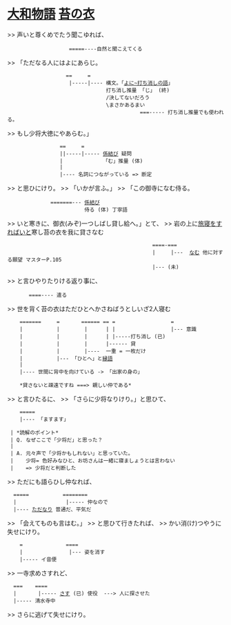 = [[大和物語]]  [[苔の衣]] =


>> 声いと尊くめでたう聞こゆれば、
                     =====----自然と聞こえてくる
>> 「ただなる人にはよにあらじ。
                    ==     =
                     |-----|---- 構文。「[[よに~打ち消しの語]]」
                                 打ち消し推量 「じ」 (終)
                                 /決してないだろう
                                 \まさかあるまい
                                            ===----- 打ち消し推量でも使われる。
>>   もし少将大徳にやあらむ。」
                  ==     =
                  ||-----|----- [[係結び]] 疑問
                  |             「む」推量 (体)
                  |
                  |---- 名詞につながっている => 断定
>> と思ひにけり。
>> 「いかが言ふ。」
>> 「この御寺になむ侍る。
               =======--- [[係結び]]
                          侍る (体) 丁寧語
>> いと寒きに、御衣(みぞ)一つしばし貸し給へ。」とて、
>>   岩の上に[[旅寝]]をすればいと寒し苔の衣を我に貸さなむ
                                                ====-===
                                                |     |---  [[なむ]] 他に対する願望 マスターP.105
                                                |--- (未)
>> と言ひやりたりける返り事に、
        ====---- 遣る
>>   世を背く苔の衣はただひとへかさねばうとしいざ2人寝む
     =======     =       ====== == =                  =
     |           |        |      | |                  |--- 意識
     |           |        |      | |-----打ち消し (已)
     |           |        |      |------ 貸
     |           |        |----  一重 = 一枚だけ
     |           |--- 「ひとへ」と[[縁語]]
     |
     |---- 世間に背中を向けている -> 「出家の身の」

     *貸さないと疎遠ですね ===> 親しい仲である*
>> と言ひたるに、
>> 「さらに少将なりけり。」と思ひて、
     =====
     |---- 「ますます」

  | *読解のポイント*
  | Q. なぜここで「少将だ」と思った？
  |
  | A. 元々声で「少将かもしれない」と思っていた。
  |    少将= 色好みなひと、お坊さんは一緒に寝ましょうとは言わない
  |    => 少将だと判断した

>> ただにも語らひし仲なれば、
   =====           ========
   |                |----- 仲なので
   |---- [[ただなり]] 普通だ、平気だ
>> 「会えてものも言はむ。」
>> と思ひて行きたれば、
>> かい消(け)つやうに失せにけり。
     =              ====
     |               |--- 姿を消す
     |----- イ音便
>> 一寺求めさすれど、
   ===    ====
   |       |----- [[さす]] (已) 使役  ---> 人に探させた
   |----- 清水寺中
>> さらに逃げて失せにけり。

